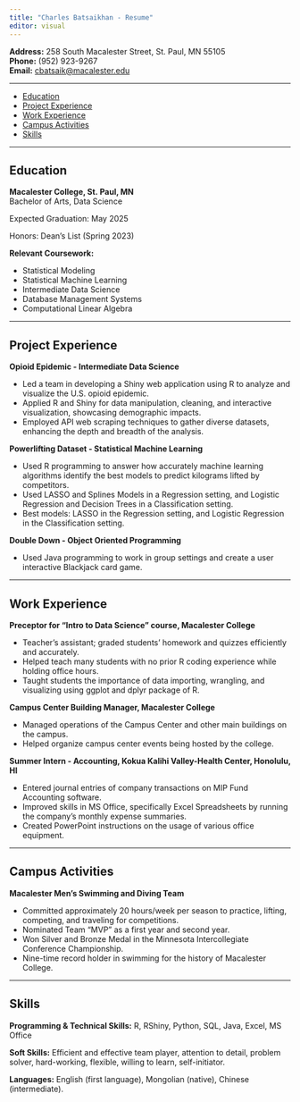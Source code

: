 ```yaml
---
title: "Charles Batsaikhan - Resume"
editor: visual
---
```


**Address:** 258 South Macalester Street, St. Paul, MN 55105\
**Phone:** (952) 923-9267\
**Email:** [cbatsaik\@macalester.edu](mailto:cbatsaik@macalester.edu)

------------------------------------------------------------------------

-   [Education](#education)
-   [Project Experience](#project-experience)
-   [Work Experience](#work-experience)
-   [Campus Activities](#campus-activities)
-   [Skills](#skills)

------------------------------------------------------------------------

## Education {#education}

**Macalester College, St. Paul, MN**\
Bachelor of Arts, Data Science

Expected Graduation: May 2025

Honors: Dean's List (Spring 2023)

**Relevant Coursework:**

-   Statistical Modeling
-   Statistical Machine Learning
-   Intermediate Data Science
-   Database Management Systems
-   Computational Linear Algebra

------------------------------------------------------------------------

## Project Experience {#project-experience}

**Opioid Epidemic - Intermediate Data Science**

-   Led a team in developing a Shiny web application using R to analyze and visualize the U.S. opioid epidemic.
-   Applied R and Shiny for data manipulation, cleaning, and interactive visualization, showcasing demographic impacts.
-   Employed API web scraping techniques to gather diverse datasets, enhancing the depth and breadth of the analysis.

**Powerlifting Dataset - Statistical Machine Learning**

-   Used R programming to answer how accurately machine learning algorithms identify the best models to predict kilograms lifted by competitors.
-   Used LASSO and Splines Models in a Regression setting, and Logistic Regression and Decision Trees in a Classification setting.
-   Best models: LASSO in the Regression setting, and Logistic Regression in the Classification setting.

**Double Down - Object Oriented Programming**

-   Used Java programming to work in group settings and create a user interactive Blackjack card game.

------------------------------------------------------------------------

## Work Experience {#work-experience}

**Preceptor for "Intro to Data Science" course, Macalester College**

-   Teacher's assistant; graded students' homework and quizzes efficiently and accurately.
-   Helped teach many students with no prior R coding experience while holding office hours.
-   Taught students the importance of data importing, wrangling, and visualizing using ggplot and dplyr package of R.

**Campus Center Building Manager, Macalester College**

-   Managed operations of the Campus Center and other main buildings on the campus.
-   Helped organize campus center events being hosted by the college.

**Summer Intern - Accounting, Kokua Kalihi Valley-Health Center, Honolulu, HI**

-   Entered journal entries of company transactions on MIP Fund Accounting software.
-   Improved skills in MS Office, specifically Excel Spreadsheets by running the company's monthly expense summaries.
-   Created PowerPoint instructions on the usage of various office equipment.

------------------------------------------------------------------------

## Campus Activities {#campus-activities}

**Macalester Men's Swimming and Diving Team**

-   Committed approximately 20 hours/week per season to practice, lifting, competing, and traveling for competitions.
-   Nominated Team "MVP" as a first year and second year.
-   Won Silver and Bronze Medal in the Minnesota Intercollegiate Conference Championship.
-   Nine-time record holder in swimming for the history of Macalester College.

------------------------------------------------------------------------

## Skills {#skills}

**Programming & Technical Skills:** R, RShiny, Python, SQL, Java, Excel, MS Office

**Soft Skills:** Efficient and effective team player, attention to detail, problem solver, hard-working, flexible, willing to learn, self-initiator.

**Languages:** English (first language), Mongolian (native), Chinese (intermediate).
